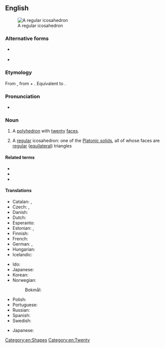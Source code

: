 ==English==
{{wikipedia}}
[[Image:120px-Icosahedron-slowturn.gif|thumb|A regular icosahedron]]

===Alternative forms===
* {{l|en|eicosaedrum}} {{qualifier|obsolete}}
* {{l|en|icosaedrum}} {{qualifier|obsolete}}

===Etymology===
From {{der|en|grc|εἰκοσάεδρον}}, from {{m|grc|εἴκοσι||twenty}} + {{m|grc|ἕδρα||face of a geometrical solid}}. Equivalent to {{confix|en|icosa|hedron}}.

===Pronunciation===
* {{IPA|en|/ˌaɪkoʊsəˈhiːdɹən/|/ˌaɪkɒsəˈhiːdɹən/|/ˌaɪkɔsəˈhiːdɹən/}}

===Noun===
{{en-noun|icosahedra|s}}

# {{lb|en|geometry|nocat=1}} A [[polyhedron]] with [[twenty]] [[face]]s.
# {{lb|en|geometry|specifically|nocat=1}} A [[regular]] icosahedron: one of the [[Platonic solid]]s, all of whose faces are [[regular]] ([[equilateral]]) triangles

====Related terms====
* {{l|en|icosahedral}}
* {{l|en|icosahedrite}}
* {{l|en|truncated icosahedron}}

====Translations====
{{trans-top|a polyhedron}}
* Catalan: {{t+|ca|icosaedre|m}}, {{t+|ca|icosàedre|m}}
* Czech: {{t|cs|dvacetistěn|m}}, {{t|cs|ikosaedr|m}}
* Danish: {{t|da|ikosaeder|n}}
* Dutch: {{t|nl|regelmatig twintigvlak|n}}
* Esperanto: {{t|eo|dudekedro}}
* Estonian: {{t+|et|ikosaeeder}}, {{t+|et|kakskümmendtahukas}}
* Finnish: {{t+|fi|ikosaedri}}
* French: {{t+|fr|icosaèdre|m}}
* German: {{t+|de|Ikosaeder|m|n}}, {{t|de|Zwanzigflächner|m}}
* Hungarian: {{t+|hu|ikozaéder}}
* Icelandic: {{t|is|tuttuguflötungur|m}}
{{trans-mid}}
* Ido: {{t+|io|ikosaedro}}
* Japanese: {{t|ja|二十面体|tr=にじゅうめんたい, nijūmentai}}
* Korean: {{t|ko|이십면체}}
* Norwegian:
*: Bokmål: {{t|nb|ikosaeder|n}}
* Polish: {{t|pl|dwudziestościan foremny|m}}
* Portuguese: {{t+|pt|icosaedro|m}}
* Russian: {{t+|ru|икоса́эдр|m}}
* Spanish: {{t+|es|icosaedro|m}}
* Swedish: {{t+|sv|ikosaeder|c}}
{{trans-bottom}}
{{trans-top|regular icosahedron}}
* Japanese: {{t|ja|正二十面体|tr=せいにじゅうめんたい, seinijūmentai}}
{{trans-mid}}
{{trans-bottom}}

[[Category:en:Shapes]]
[[Category:en:Twenty]]